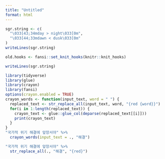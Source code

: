 ```yaml
---
title: "Untitled"
format: html
---
```


```r
sgr.string <- c(
  "\033[43;34mday > night\033[0m",
  "\033[44;33mdawn < dusk\033[0m"
)
writeLines(sgr.string)
```

```r
old.hooks <- fansi::set_knit_hooks(knitr::knit_hooks)
```
```r
writeLines(sgr.string)
```

```r
library(tidyverse)
library(glue)
library(crayon)
library(fansi)
options(crayon.enabled = TRUE)
crayon_words <- function(input_text, word = " ") {
  replaced_text <- str_replace_all(input_text, word, "{red {word}}")
  for(i in 1:length(replaced_text)) {
    crayon_text <- glue::glue_col(deparse(replaced_text[[i]]))
    print(crayon_text)
  }
}
"국가적 위기 해결에 앞장서야" %>% 
  crayon_words(input_text = ., "해결")
```

```r
"국가적 위기 해결에 앞장서야" %>% 
  str_replace_all(., "해결", "{red}")
```

